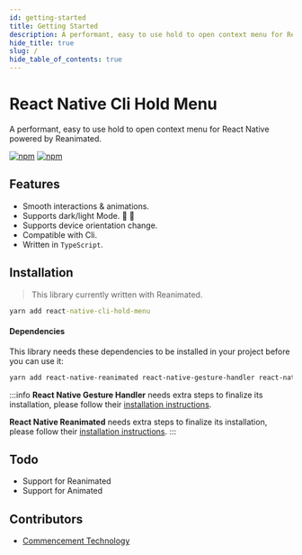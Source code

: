 ```yaml
---
id: getting-started
title: Getting Started
description: A performant, easy to use hold to open context menu for React Native Cli 🔥
hide_title: true
slug: /
hide_table_of_contents: true
---
```


# React Native Cli Hold Menu

A performant, easy to use hold to open context menu for React Native powered by Reanimated.

[![npm](https://img.shields.io/npm/l/react-native-cli-hold-menu?style=flat-square)](https://www.npmjs.com/package/react-native-cli-hold-menu) [![npm](https://img.shields.io/badge/types-included-blue?style=flat-square)](https://www.npmjs.com/package/react-native-hold-menu)

## Features

- Smooth interactions & animations.
- Supports dark/light Mode. 🌚 🌝
- Supports device orientation change.
- Compatible with Cli.
- Written in `TypeScript`.

## Installation

> This library currently written with Reanimated.

```cmd
yarn add react-native-cli-hold-menu
```

#### Dependencies

This library needs these dependencies to be installed in your project before you can use it:

```bash
yarn add react-native-reanimated react-native-gesture-handler react-native-unimodules @react-native-community/blur react-native-haptic-feedback
```

:::info
**React Native Gesture Handler** needs extra steps to finalize its installation, please follow their [installation instructions](https://github.com/software-mansion/react-native-gesture-handler).

**React Native Reanimated** needs extra steps to finalize its installation, please follow their [installation instructions](https://docs.swmansion.com/react-native-reanimated/docs).
:::

## Todo

- Support for Reanimated
- Support for Animated

## Contributors

- [Commencement Technology](https://x.com/CommencementT)
